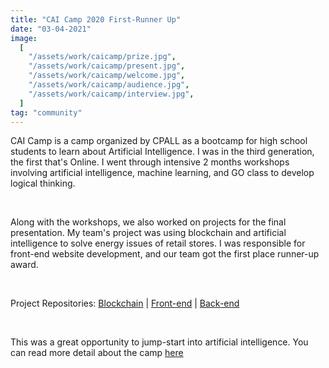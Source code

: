 ```yaml
---
title: "CAI Camp 2020 First-Runner Up"
date: "03-04-2021"
image:
  [
    "/assets/work/caicamp/prize.jpg",
    "/assets/work/caicamp/present.jpg",
    "/assets/work/caicamp/welcome.jpg",
    "/assets/work/caicamp/audience.jpg",
    "/assets/work/caicamp/interview.jpg",
  ]
tag: "community"
---
```


CAI Camp is a camp organized by CPALL as a bootcamp for high school students to learn
about Artificial Intelligence. I was in the third generation, the first that's Online.
I went through intensive 2 months workshops involving artificial intelligence, machine learning,
and GO class to develop logical thinking.

&nbsp;

Along with the workshops, we also worked on projects for the final presentation.
My team's project was using blockchain and artificial intelligence to solve energy issues of
retail stores. I was responsible for front-end website development, and our team got the first place
runner-up award.

&nbsp;

Project Repositories: [Blockchain](https://github.com/QuadieZ/envAlt-blockchain) | [Front-end](https://github.com/QuadieZ/envAlt-website) | [Back-end](https://github.com/QuadieZ/envAlt_backend)

&nbsp;

This was a great opportunity to jump-start into artificial intelligence.
You can read more detail about the camp [here](https://www.facebook.com/caicamp)
